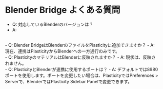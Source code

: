 # Blender Bridge よくある質問

- Q: 対応しているBlenderのバージョンは？
- A: 
<br />
- Q: Blender BridgeはBlenderのファイルをPlasticityに追加できますか？
- A: 現在、連携はPlasticityからBlenderへの一方通行のみです。
<br />
- Q: PlasticityのマテリアルはBlenderに反映されますか？
- A: 現状は、反映されません。
<br />
- Q: PlasticityとBlenderが連携に使用するポートは？
- A: デフォルトでは8980ポートを使用します。ポートを変更したい場合は、PlasticityではPreferences > Serverで、BlenderではPlasticity Sidebar Panelで変更できます。




